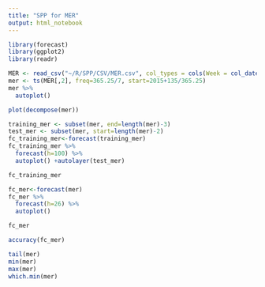 ```yaml
---
title: "SPP for MER"
output: html_notebook
---
```


```r
library(forecast)
library(ggplot2)
library(readr)
```

```r
MER <- read_csv("~/R/SPP/CSV/MER.csv", col_types = cols(Week = col_date(format = "%Y-%m-%d")))
mer <- ts(MER[,2], freq=365.25/7, start=2015+135/365.25)
mer %>%
  autoplot()
```

```r
plot(decompose(mer))
```

```r
training_mer <- subset(mer, end=length(mer)-3)
test_mer <- subset(mer, start=length(mer)-2)
fc_training_mer<-forecast(training_mer)
fc_training_mer %>%
  forecast(h=100) %>%
  autoplot() +autolayer(test_mer)
```

```r
fc_training_mer
```

```r
fc_mer<-forecast(mer)
fc_mer %>%
  forecast(h=26) %>%
  autoplot()
```

```r
fc_mer
```

```r
accuracy(fc_mer)
```

```r
tail(mer)
min(mer)
max(mer)
which.min(mer)
```
